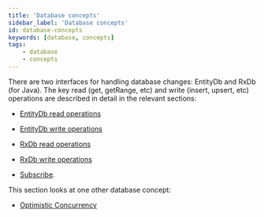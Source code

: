 ```yaml
---
title: 'Database concepts'
sidebar_label: 'Database concepts'
id: database-concepts
keywords: [database, concepts]
tags:
    - database
    - concepts
---
```


There are two interfaces for handling database changes: EntityDb and RxDb (for Java). The key read (get, getRange, etc) and write (insert, upsert, etc) operations are described in detail in the relevant sections:

- [EntityDb read operations](../../../database/database-interface/entity-db/#read-operations)
- [EntityDb write operations](../../../database/database-interface/entity-db/#write-operations)
- [RxDb read operations](../../..//database/database-interface/rxdb/#read-operations)
- [RxDb write operations](../../..//database/database-interface/rxdb/#write-operations)

- [Subscribe](../../../database/database-concepts/subscribe/).

This section looks at one other database concept:

- [Optimistic Concurrency](../../../database/database-concepts/optimistic-concurrency/)

